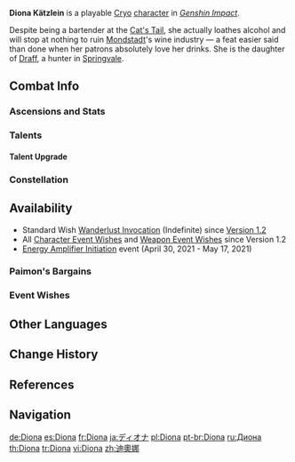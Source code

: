 {{CharacterTabs}}
{{Character Infobox
|image            = <gallery>
Character Diona Card.png|Card
Character Diona Full Wish.png|Wish
Character Diona Game.png|In Game
</gallery>

|type             = Playable <!--Playable Character Information-->
|rarity           = 4
|weapon           = Bow
|element          = Cryo

|name             = Diona <!--Character Information-->
|realname         = Diona Kätzlein
|birthday         = January 18th
|constellation    = Feles
|region           = Mondstadt
|affiliation      = The Cat's Tail
|affiliation2     = Kätzlein Bloodline
|dish             = Definitely Not Bar Food!
|obtain           = [[Wishes]]
|releaseDate      = 2020-11-11
|ancestry         = Kätzlein Bloodline
|father           = Draff
|relative         = Olaf
|relativeNote     = Distant

|title            = Kätzlein Cocktail <!--Titles-->
|title2           = Popular bartender of the Cat's Tail

|voiceEN          = [[imdb:nm0088650|Dina Sherman]]<ref name="Diona EN/JP">Twitter: [https://twitter.com/GenshinImpact/status/1326722249349496832 EN & JP VA Announcement]</ref><!--Voice Actors-->
|voiceCN          = [https://zh.moegirl.org.cn/诺亚(配音演员) Nuoya ({{Lang|mini=1|zh=诺亚}})]<ref>Weibo: [https://weibo.com/6593199887/JsQqlrAnV Diona Character Demo]</ref>
|voiceJP          = {{w|Shiori Izawa|Izawa Shiori ({{Lang|mini=1|ja=井澤詩織}})}}<ref name="Diona EN/JP" />
|voiceKR          = {{w|ko:우정신|Woo Jeong-sin ({{Lang|mini=1|ko=우정신}})}}<ref>Twitter: [https://twitter.com/genshinimpactkr/status/1326726836995334145 KR VA Announcement]</ref>
}}
'''Diona Kätzlein''' is a playable [[Cryo]] [[character]] in ''[[Genshin Impact]]''.

Despite being a bartender at the [[Cat's Tail]], she actually loathes alcohol and will stop at nothing to ruin [[Mondstadt]]'s wine industry &mdash; a feat easier said than done when her patrons absolutely love her drinks. She is the daughter of [[Draff]], a hunter in [[Springvale]].

==Combat Info==
===Ascensions and Stats===
{{Character Ascensions and Stats}}

===Talents===
{{Talent Table}}

====Talent Upgrade====
{{Talent Upgrade}}

===Constellation===
{{Constellation Table}}

==Availability==
*Standard Wish [[Wanderlust Invocation]] (Indefinite) since [[Version 1.2]]
*All [[Character Event Wishes]] and [[Weapon Event Wishes]] since Version 1.2
*[[Energy Amplifier Initiation]] event (April 30, 2021 - May 17, 2021)

===Paimon's Bargains===
{{Paimon's Bargains History}}

===Event Wishes===
{{Featured}}

==Other Languages==
{{Other Languages|default_hidden = 1
|en      = Diona
|zhs     = 迪奥娜
|zhs_rm  = Dí'àonà
|zht     = 迪奧娜
|zht_rm  = Dí'àonà
|ja      = ディオナ
|ja_rm   = Diona
|ko      = 디오나
|ko_rm   = Diona
|es      = Diona
|fr      = Diona
|ru      = Диона
|th      = Diona
|vi      = Diona
|de      = Diona
|id      = Diona
|pt      = Diona
}}

==Change History==
{{Change History|1.1}}

==References==
{{Reflist|2}}

==Navigation==
{{Character Navbox}}

[[de:Diona]]
[[es:Diona]]
[[fr:Diona]]
[[ja:ディオナ]]
[[pl:Diona]]
[[pt-br:Diona]]
[[ru:Диона]]
[[th:Diona]]
[[tr:Diona]]
[[vi:Diona]]
[[zh:迪奧娜]]